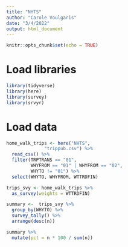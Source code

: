 ```yaml
---
title: "NHTS"
author: "Carole Voulgaris"
date: "3/4/2022"
output: html_document
---
```


```r
knitr::opts_chunk$set(echo = TRUE)
```

# Load libraries

```r
library(tidyverse)
library(here)
library(survey)
library(srvyr)
```


# Load data

```r
home_walk_trips <- here("NHTS",
              "trippub.csv") %>%
  read_csv() %>%
  filter(TRPTRANS == "01",
         WHYFROM == "01" | WHYFROM == "02",
         WHYTO != "01") %>%
  select(WHYTO, WHYFROM, WTTRDFIN)
```


```r
trips_svy <- home_walk_trips %>%
  as_survey(weights = WTTRDFIN)
```

```r
summary <-  trips_svy %>%
  group_by(WHYTO) %>%
  survey_tally() %>%
  arrange(desc(n)) 

summary %>%
  mutate(pct = n * 100 / sum(n))
```

